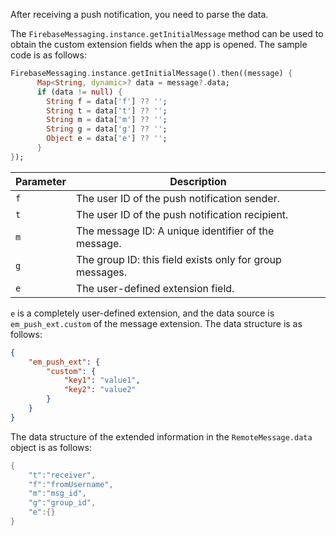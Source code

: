 <PlatformWrapper platform="flutter">

After receiving a push notification, you need to parse the data.

The `FirebaseMessaging.instance.getInitialMessage` method can be used to obtain the custom extension fields when the app is opened. The sample code is as follows:

```dart
FirebaseMessaging.instance.getInitialMessage().then((message) {
      Map<String, dynamic>? data = message?.data;
      if (data != null) {
        String f = data['f'] ?? '';
        String t = data['t'] ?? '';
        String m = data['m'] ?? '';
        String g = data['g'] ?? '';
        Object e = data['e'] ?? '';
      }
});
```

| Parameter     | Description            |
| ------- | -------------- |
|  `f`  | The user ID of the push notification sender.      |
|  `t`  | The user ID of the push notification recipient.      |
|  `m`  | The message ID: A unique identifier of the message.      |
|  `g`  | The group ID: this field exists only for group messages.      |
|  `e`  | The user-defined extension field. |

`e` is a completely user-defined extension, and the data source is `em_push_ext.custom` of the message extension. The data structure is as follows:

```json
{
    "em_push_ext": {
        "custom": {
            "key1": "value1",
            "key2": "value2"
        }
    }
}
```

The data structure of the extended information in the `RemoteMessage.data` object is as follows:

```dart
{
    "t":"receiver",
    "f":"fromUsername",
    "m":"msg_id",
    "g":"group_id",
    "e":{}
}
```
</PlatformWrapper>